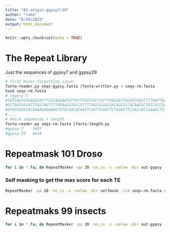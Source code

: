```yaml
---
title: "01-origin-gypsy7/29"
author: "roko"
date: "8/28/2023"
output: html_document
---
```


```r
knitr::opts_chunk$set(echo = TRUE)
```

# The Repeat Library

Just the sequences of gypsy7 and gypsy29



```bash
# first minor formatting issue
fasta-reader.py seqs-gypsy.fasta |fasta-writter.py > seqs-rm.fasta
head seqs-rm.fasta
# >gypsy-7
#TATGAGTGTGAGGCATTTCGCAGGAATGTTATTTCATCATTATTTGGCAATTGCATCAGCCTTTAATTGAGTTGCGATTG
#GCTGATGGCATTTGGTAGTTTTGGAAGGTACCGTTTTAGCGCGGCGACAGCGCCACAACGCTGTCGCCGAGCGTGGTTCG
#ATGGTAGGCACAAAAGAAGAAGTGTGCGACGCAAGTCAGTTCAATTCTAGACTTCGACCACCGAAACTCGCTGCGCGATT
#....
# which sequences + length
fasta-reader.py seqs-rm.fasta |fasta-length.py
#gypsy-7	5087
#gypsy-29	6634
```

# Repeatmask 101 Droso
```bash
for i in *.fa; do RepeatMasker -pa 20 -no_is -s -nolow -dir out-gypsy -lib replib-gypsy/seqs-rm.fasta $i;done 
```
### Self masking to get the max score for each TE
```bash
RepeatMasker -pa 20 -no_is -s -nolow -dir selfmask -lib seqs-rm.fasta seqs-rm.fasta
```


# Repeatmaks 99 insects
```bash
for i in *.fa; do RepeatMasker -pa 20 -no_is -s -nolow -dir out-gypsy -lib replib-gypsy/seqs-rm.fasta $i;done
```


